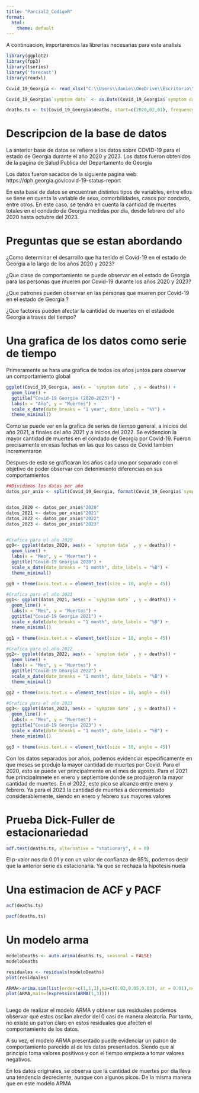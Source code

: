 ---
title: "Parcial2_CodigoR"
format: 
  html:
    theme: default
---

A continuacion, importaremos las librerias necesarias para este analisis

```{r}

library(ggplot2)
library(fpp3)
library(tseries)
library('forecast')
library(readxl)

Covid_19_Georgia <- read_xlsx("C:\\Users\\danie\\OneDrive\\Escritorio\\University Shit\\Septimo Semestre\\Met. Matematicos Para Finanzas\\Parcial 2\\Covid-19 Georgia.xlsx")

Covid_19_Georgia$`symptom date` <- as.Date(Covid_19_Georgia$`symptom date`)

deaths.ts <- ts(Covid_19_Georgia$deaths, start=c(2020,02,01), frequency =44 )

```
# Descripcion de la base de datos

La anterior base de datos se refiere a los datos sobre COVID-19 para el estado de Georgia durante el año 2020 y 2023.  Los datos fueron obtenidos de la pagina de Salud Publica del Departamento de Georgia

Los datos fueron sacados de la siguiente pagina web: https://dph.georgia.gov/covid-19-status-report

En esta base de datos se encuentran distintos tipos de variables, entre ellos se tiene en cuenta la variable de sexo, comorbilidades, casos por condado, entre otros. En este caso, se tendra en cuenta la cantidad de muertes totales en el condado de Georgia medidas por dia, desde febrero del año 2020 hasta octubre del 2023. 

# Preguntas que se estan abordando 

¿Como determinar el desarrollo que ha tenido el Covid-19 en el estado de Georgia a lo largo de los años 2020 y 2023?

¿Que clase de comportamiento se puede observar en el estado de Georgia para las personas que mueren por Covid-19 durante los años 2020 y 2023?

¿Que patrones pueden observar en las personas que mueren por Covid-19 en el estado de Georgia ?

¿Que factores pueden afectar la cantidad de muertes en el estadode Georgia a traves del tiempo?


# Una grafica de los datos como serie de tiempo

Primeramente se hara una grafica de todos los años juntos para observar un comportamiento global 

```{r}

ggplot(Covid_19_Georgia, aes(x = `symptom date` , y = deaths)) +
  geom_line() +
  ggtitle("Covid-19 Georgia (2020-2023)") +
  labs(x = "Año", y = "Muertes") +
  scale_x_date(date_breaks = "1 year", date_labels = "%Y") +
  theme_minimal()

```

Como se puede ver en la grafica de series de tiempo general, a inicios del año 2021, a finales del año 2021 y a inicios del 2022. Se evidencion la mayor cantidad de muertes en el condado de Georgia por Covid-19. 
Fueron precisamente en esas fechas en las que los casos de Covid tambien incrementaron

Despues de esto se graficaran los años cada uno por separado con el objetivo de poder observar con detenimiento diferencias en sus comportamientos 


```{r}

##Dividimos los datos por año
datos_por_anio <- split(Covid_19_Georgia, format(Covid_19_Georgia$`symptom date`, "%Y"))


datos_2020 <- datos_por_anio$"2020"
datos_2021 <- datos_por_anio$"2021"
datos_2022 <- datos_por_anio$"2022"
datos_2023 <- datos_por_anio$"2023"


#Grafica para el año 2020
gg0<- ggplot(datos_2020, aes(x = `symptom date` , y = deaths)) +
  geom_line() +
  labs(x = "Mes", y = "Muertes") +
  ggtitle("Covid-19 Georgia 2020") +
  scale_x_date(date_breaks = "1 month", date_labels = "%B") +
  theme_minimal()

gg0 + theme(axis.text.x = element_text(size = 10, angle = 45))

#Grafica para el año 2021
gg1<- ggplot(datos_2021, aes(x = `symptom date` , y = deaths)) +
  geom_line() +
  labs(x = "Mes", y = "Muertes") +
  ggtitle("Covid-19 Georgia 2021") +
  scale_x_date(date_breaks = "1 month", date_labels = "%B") +
  theme_minimal()

gg1 + theme(axis.text.x = element_text(size = 10, angle = 45))

#Grafica para el año 2022
gg2<- ggplot(datos_2022, aes(x = `symptom date` , y = deaths)) +
  geom_line() +
  labs(x = "Mes", y = "Muertes") +
  ggtitle("Covid-19 Georgia 2022") +
  scale_x_date(date_breaks = "1 month", date_labels = "%B") +
  theme_minimal()

gg2 + theme(axis.text.x = element_text(size = 10, angle = 45))

#Grafica para el año 2023
gg3<- ggplot(datos_2023, aes(x = `symptom date` , y = deaths)) +
  geom_line() +
  labs(x = "Mes", y = "Muertes") +
  ggtitle("Covid-19 Georgia 2023") +
  scale_x_date(date_breaks = "1 month", date_labels = "%B") +
  theme_minimal()

gg3 + theme(axis.text.x = element_text(size = 10, angle = 45))


```

Con los datos separados por años, podemos evidenciar especificamente en que meses se produjo la mayor cantidad de muertes por Covid. 
Para el 2020, esto se puede ver principalmente en el mes de agosto. Para el 2021 fue principalmnete en enero y septiembre donde se produjeron la mayor cantidad de muertes. En el 2022, este pico se alcanzo entre enero y febrero. Ya para el 2023 la cantidad de muertes a decrementado considerablemente, siendo en enero y febrero sus mayores valores

# Prueba Dick-Fuller de estacionariedad 

```{r}

adf.test(deaths.ts, alternative = "stationary", k = 0)

```

El p-valor nos da 0.01 y con un valor de confianza de 95%, podemos decir que la anterior serie es estacionaria. Ya que se rechaza la hipotesis nuela 


# Una estimacion de ACF y PACF

```{r}

acf(deaths.ts)

pacf(deaths.ts)

```


# Un modelo arma 

```{r}

modeloDeaths <- auto.arima(deaths.ts, seasonal = FALSE)
modeloDeaths

residuales <- residuals(modeloDeaths)
plot(residuales)

ARMA<-arima.sim(list(order=c(1,1,3),ma=c(0.03,0.05,0.03), ar = 0.01),n=300)
plot(ARMA,main=(expression(ARMA(1,3))))



```

Luego de realizar el modelo ARMA y obtener sus residuales podemos observar que estos oscilan alredor del 0 casi de manera aleatoria. Por tanto, no existe un patron claro en estos residuales que afecten el comportamiento de los datos. 

A su vez, el modelo ARMA presentado puede evidenciar un patron de comportamiento parecido al de los datos presentados. Siendo que al principio toma valores positivos y con el tiempo empieza a tomar valores negativos. 

En los datos originales, se observa que la cantidad de muertes por dia lleva una tendencia decreciente, aunque con algunos picos. De la misma manera que en este modelo ARMA


